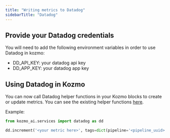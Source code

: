 ```yaml
---
title: "Writing metrics to Datadog"
sidebarTitle: "Datadog"
---
```


## Provide your Datadog credentials

You will need to add the following environment variables in order to use
Datadog in kozmo:
* DD_API_KEY: your datadog api key
* DD_APP_KEY: your datadog app key

## Using Datadog in Kozmo

You can now call Datadog helper functions in your Kozmo blocks to create or update metrics.
You can see the existing helper functions [here](https://github.com/kozmoai/kozmoai/blob/master/kozmo_ai/services/datadog/__init__.py).

Example:
```python
from kozmo_ai.services import datadog as dd

dd.increment('<your metric here>', tags=dict(pipeline='<pipeline_uuid>'))
```